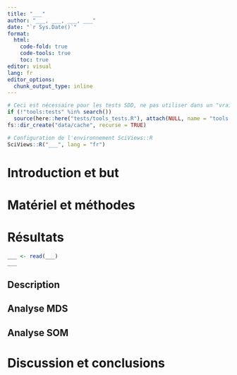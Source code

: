 ```yaml
---
title: "___"
author: "___, ___, ___, ___"
date: "`r Sys.Date()`"
format:
  html:
    code-fold: true
    code-tools: true
    toc: true
editor: visual
lang: fr
editor_options: 
  chunk_output_type: inline
---
```


<!--# Notez bien ceci : ce document est un rapport, pas un bloc-notes. Cela signifie que vous devez écrire des phrases rédigées, des paragraphes complets, des sections et des sous-sections. Vous devez également citer vos sources correctement. N'utilisez pas des liste à puces comme vous en avez l'habitude dans vos bloc-notes. Répartissez-vous le travail. La collaboration de chaque étudiant doit être balancée et bien identifiable dans les commits. Donnez un titre court mais explicite à ce document. -->

```r
# Ceci est nécessaire pour les tests SDD, ne pas utiliser dans un "vrai" projet
if (!"tools:tests" %in% search())
  source(here::here("tests/tools_tests.R"), attach(NULL, name = "tools:tests"))
fs::dir_create("data/cache", recurse = TRUE)

# Configuration de l'environnement SciViews::R
SciViews::R("___", lang = "fr")
```

# Introduction et but

<!--% Précisez en deux paragraphes maximum ce que vous allez analyser et pour répondre à quelle question biologique. -->

# Matériel et méthodes

<!--% Centrez-vous sur les données ici : d'où proviennent-elles ? Comment ont-elles été récoltées ? Il ne s'agit pas de faire un copier-coller du document `open_data.Rmd`, mais de rédiger ceci comme un texte propice pour une section matériel et méthodes d'un rapport en deux paragraphes maximum. Ajoutez ensuite un paragraphe relatif aux outils logiciels et statistiques que vous utilisez (inspirez-vous de vos projets antérieurs). -->

# Résultats

<!--% Vos données doivent être récupérables de l'une des deux manières suivantes : (1) lien URL et mise en cache dans data/cache ou (2) données placées dans data, et ce, dans un chunk obligatoirement nommé 'import'. Dans les deux cas, vous utilisez la fonction `read()` pour les récupérer. Ensuite, ajoutez autant de chunks que nécessaire, pour le remaniement éventuel des données. -->

```r
___ <- read(___)
___
```

## Description

<!--% Décrivez vos données de manière adéquate (tableaux et/ou graphiques) par rapport à votre objectif de réaliser une analyse SOM ensuite. -->

## Analyse MDS

<!--% Module 9 : réalisez une analyse MDS métrique ou non métrique sur les données et interprétez-là. Si l'analyse n'est pas possible, expliquez pourquoi. Section non limitée en taille. -->

## Analyse SOM

<!--% Module 10 : réalisez une analyse SOM sur les données et interprétez-là. Si l'analyse n'est pas possible, démontrez pourquoi. Section non limitée en taille. -->

# Discussion et conclusions

<!--% Discutez et concluez à la fois sur les données et sur les analyses. Section non limitée en taille. -->

<!--% Bonus : ajoutez une section "Références" pour pointer vers des sources externes relatives à vos données ou à votre analyse et citez correctement vos sources dans l'introduction, le matériel et méthodes et la discussion en utilisant les balises R Markdown. -->
